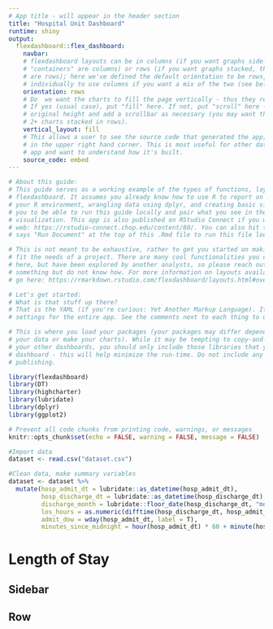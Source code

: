---
# App title - will appear in the header section
title: "Hospital Unit Dashboard" 
runtime: shiny 
output:
  flexdashboard::flex_dashboard: 
    navbar:
    # flexdashboard layouts can be in columns (if you want graphs side-by-side - then their
    # "containers" are columns) or rows (if you want graphs stacked, then their "containers" 
    # are rows); here we've defined the default orientation to be rows, but you can change your pages
    # individually to use columns if you want a mix of the two (see below for more)
    orientation: rows 
    # Do  we want the charts to fill the page vertically - thus they resize when the window does?
    # If yes (usual case), put "fill" here. If not, put "scroll" here - this will keep the charts'
    # original height and add a scrollbar as necessary (you may want this if you have
    # 2+ charts stacked in rows). 
    vertical_layout: fill 
    # This allows a user to see the source code that generated the app, by clicking on "Source Code"
    # in the upper right hand corner. This is most useful for other data analysts who visit your
    # app and want to understand how it's built.
    source_code: embed
---

```{r about-and-yaml, eval=FALSE}
# About this guide: 
# This guide serves as a working example of the types of functions, layouts, etc. you could do in a
# flexdashboard. It assumes you already know how to use R to report on your data, including setting up
# your R environment, wrangling data using dplyr, and creating basic visualizations. The intent is for
# you to be able to run this guide locally and pair what you see in the code with the front-end
# visualization. This app is also published on RStudio Connect if you want to view the front-end on the
# web: https://rstudio-connect.chop.edu/content/80/. You can also hit the play button that 
# says "Run Document" at the top of this .Rmd file to run this file locally.

# This is not meant to be exhaustive, rather to get you started on making a simple dashboard to 
# fit the needs of a project. There are many cool functionalities you could do that are not covered
# here, but have been explored by another analysts, so please reach out on Slack if you want to do
# something but do not know how. For more information on layouts available, 
# go here: https://rmarkdown.rstudio.com/flexdashboard/layouts.html#overview

# Let's get started:
# What is that stuff up there?
# That is the YAML (if you're curious: Yet Another Markup Language). It is where you define 
# settings for the entire app. See the comments next to each thing to understand what they do.
```

```{r packages, include=FALSE}
# This is where you load your packages (your packages may differ depending on what you used to process
# your data or make your charts). While it may be tempting to copy-and-paste this package chunk from
# your other dashboards, you should only include those libraries that you actually use in your
# dashboard - this will help minimize the run-time. Do not include any libPath manipulation when
# publishing.

library(flexdashboard)
library(DT)
library(highcharter)
library(lubridate)
library(dplyr)
library(ggplot2)

# Prevent all code chunks from printing code, warnings, or messages
knitr::opts_chunk$set(echo = FALSE, warning = FALSE, message = FALSE)
```

```{r}
#Import data
dataset <- read.csv("dataset.csv")

#Clean data, make summary variables
dataset <- dataset %>% 
  mutate(hosp_admit_dt = lubridate::as_datetime(hosp_admit_dt),
         hosp_discharge_dt = lubridate::as_datetime(hosp_discharge_dt),
         discharge_month = lubridate::floor_date(hosp_discharge_dt, "month"),
         los_hours = as.numeric(difftime(hosp_discharge_dt, hosp_admit_dt, tz = "EST", units = "hours")),
         admit_dow = wday(hosp_admit_dt, label = T),
         minutes_since_midnight = hour(hosp_admit_dt) * 60 + minute(hosp_admit_dt))
```



Length of Stay
======================================================================

Sidebar {.sidebar}
----------------------------


Row
-----------------------------------------------------------------------

###

```{r}

```

